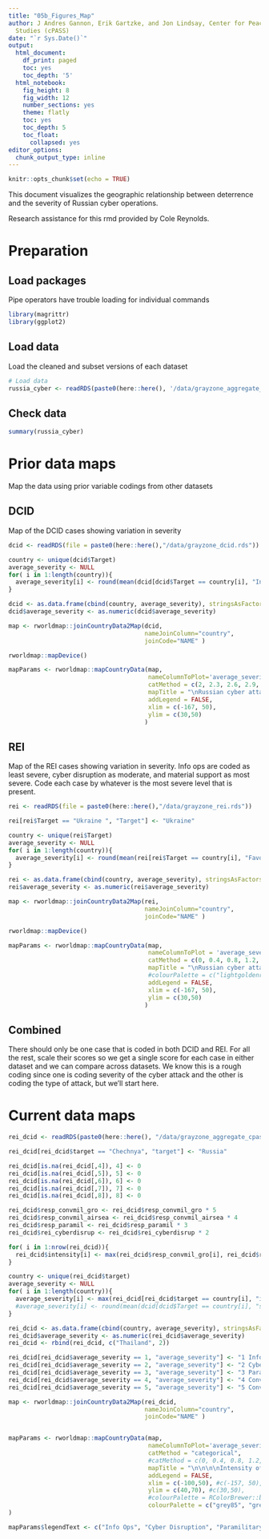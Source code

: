 ```yaml
---
title: "05b_Figures_Map"
author: J Andres Gannon, Erik Gartzke, and Jon Lindsay, Center for Peace and Security
  Studies (cPASS)
date: "`r Sys.Date()`"
output:
  html_document:
    df_print: paged
    toc: yes
    toc_depth: '5'
  html_notebook:
    fig_height: 8
    fig_width: 12
    number_sections: yes
    theme: flatly
    toc: yes
    toc_depth: 5
    toc_float:
      collapsed: yes
editor_options:
  chunk_output_type: inline
---
```


```r
knitr::opts_chunk$set(echo = TRUE)
```

This document visualizes the geographic relationship between deterrence and the severity of Russian cyber operations.

Research assistance for this rmd provided by Cole Reynolds.

# Preparation
## Load packages
Pipe operators have trouble loading for individual commands
```r
library(magrittr)
library(ggplot2)
```

## Load data
Load the cleaned and subset versions of each dataset
```r
# Load data
russia_cyber <- readRDS(paste0(here::here(), '/data/grayzone_aggregate_cpass.rds'))
```

## Check data
```r
summary(russia_cyber)
```

# Prior data maps
Map the data using prior variable codings from other datasets

## DCID
Map of the DCID cases showing variation in severity
```r
dcid <- readRDS(file = paste0(here::here(),"/data/grayzone_dcid.rds"))

country <- unique(dcid$Target)
average_severity <- NULL 
for( i in 1:length(country)){
  average_severity[i] <- round(mean(dcid[dcid$Target == country[i], "Incident severity"]), 2)
}

dcid <- as.data.frame(cbind(country, average_severity), stringsAsFactors = F)
dcid$average_severity <- as.numeric(dcid$average_severity)

map <- rworldmap::joinCountryData2Map(dcid,
                                      nameJoinColumn="country",
                                      joinCode="NAME" )

rworldmap::mapDevice()

mapParams <- rworldmap::mapCountryData(map,
                                       nameColumnToPlot='average_severity',
                                       catMethod = c(2, 2.3, 2.6, 2.9, 3.2, 3.5),
                                       mapTitle = "\nRussian cyber attack severity (2005-2016) - Valeriano and Maness data",
                                       addLegend = FALSE,
                                       xlim = c(-167, 50),
                                       ylim = c(30,50)
                                      )
```

## REI
Map of the REI cases showing variation in severity. Info ops are coded as least severe, cyber disruption as moderate, and material support as most severe. Code each case by whatever is the most severe level that is present.
```r
rei <- readRDS(file = paste0(here::here(),"/data/grayzone_rei.rds"))

rei[rei$Target == "Ukraine ", "Target"] <- "Ukraine"

country <- unique(rei$Target)
average_severity <- NULL 
for( i in 1:length(country)){
  average_severity[i] <- round(mean(rei[rei$Target == country[i], "Favorable outcome"]), 2)
}

rei <- as.data.frame(cbind(country, average_severity), stringsAsFactors = F)
rei$average_severity <- as.numeric(rei$average_severity)

map <- rworldmap::joinCountryData2Map(rei,
                                      nameJoinColumn="country",
                                      joinCode="NAME" )

rworldmap::mapDevice()

mapParams <- rworldmap::mapCountryData(map,
                                       nameColumnToPlot = 'average_severity',
                                       catMethod = c(0, 0.4, 0.8, 1.2, 1.6, 2),
                                       mapTitle = "\nRussian cyber attack severity (1994-2017) - Way and Casey data",
                                       #colourPalette = c("lightgoldenrod", "yellow", "orange", "red"),
                                       addLegend = FALSE,
                                       xlim = c(-167, 50),
                                       ylim = c(30,50)
                                      )
```

## Combined
There should only be one case that is coded in both DCID and REI. For all the rest, scale their scores so we get a single score for each case in either dataset and we can compare across datasets. We know this is a rough coding since one is coding severity of the cyber attack and the other is coding the type of attack, but we'll start here.

# Current data maps
```r
rei_dcid <- readRDS(paste0(here::here(), "/data/grayzone_aggregate_cpass.rds"))

rei_dcid[rei_dcid$target == "Chechnya", "target"] <- "Russia"

rei_dcid[is.na(rei_dcid[,4]), 4] <- 0
rei_dcid[is.na(rei_dcid[,5]), 5] <- 0
rei_dcid[is.na(rei_dcid[,6]), 6] <- 0
rei_dcid[is.na(rei_dcid[,7]), 7] <- 0
rei_dcid[is.na(rei_dcid[,8]), 8] <- 0

rei_dcid$resp_convmil_gro <- rei_dcid$resp_convmil_gro * 5
rei_dcid$resp_convmil_airsea <- rei_dcid$resp_convmil_airsea * 4
rei_dcid$resp_paramil <- rei_dcid$resp_paramil * 3
rei_dcid$rei_cyberdisrup <- rei_dcid$rei_cyberdisrup * 2

for( i in 1:nrow(rei_dcid)){
  rei_dcid$intensity[i] <- max(rei_dcid$resp_convmil_gro[i], rei_dcid$resp_convmil_airsea[i], rei_dcid$resp_paramil[i], rei_dcid$resp_cyberdisrup[i], rei_dcid$resp_infoops[i])
}

country <- unique(rei_dcid$target)
average_severity <- NULL
for( i in 1:length(country)){
  average_severity[i] <- max(rei_dcid[rei_dcid$target == country[i], "intensity"])
  #average_severity[i] <- round(mean(dcid[dcid$Target == country[i], "severity_comparable"]), 2)
}

rei_dcid <- as.data.frame(cbind(country, average_severity), stringsAsFactors = F)
rei_dcid$average_severity <- as.numeric(rei_dcid$average_severity)
rei_dcid <- rbind(rei_dcid, c("Thailand", 2))

rei_dcid[rei_dcid$average_severity == 1, "average_severity"] <- "1 Info Ops"
rei_dcid[rei_dcid$average_severity == 2, "average_severity"] <- "2 Cyber Disruption"
rei_dcid[rei_dcid$average_severity == 3, "average_severity"] <- "3 Paramilitary"
rei_dcid[rei_dcid$average_severity == 4, "average_severity"] <- "4 Conventional Military (air/sea)"
rei_dcid[rei_dcid$average_severity == 5, "average_severity"] <- "5 Conventional Military (ground)"

map <- rworldmap::joinCountryData2Map(rei_dcid,
                                      nameJoinColumn="country",
                                      joinCode="NAME" )


mapParams <- rworldmap::mapCountryData(map,
                                       nameColumnToPlot='average_severity',
                                       catMethod = "categorical",
                                       #catMethod = c(0, 0.4, 0.8, 1.2, 1.6, 2),
                                       mapTitle = "\n\n\n\nIntensity of Russian activity (1994-2017)",
                                       addLegend = FALSE,
                                       xlim = c(-100,50), #c(-157, 50),
                                       ylim = c(40,70), #c(30,50),
                                       #colourPalette = RColorBrewer::brewer.pal(5, "Greys")
                                       colourPalette = c("grey85", "grey60", "grey40", "grey20", "grey0")
)

mapParams$legendText <- c("Info Ops", "Cyber Disruption", "Paramilitary", "Conventional Military (air/sea)", "Conventional Military (ground)")
```
